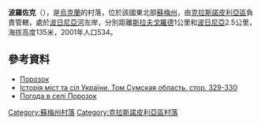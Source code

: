 {{coord|50|33|21|N|35|22|7|E|scale:100000_region:UA|display=title}}

'''波羅佐克'''（{{lang-uk|Порозок}}），是[[烏克蘭|烏克蘭]]的村落，位於該國東北部[[蘇梅州|蘇梅州]]，由[[克拉斯諾皮利亞區|克拉斯諾皮利亞區]]負責管轄，處於[[波日尼亞河|波日尼亞河]]左岸，分別距離[[斯拉夫戈羅德|斯拉夫戈羅德]]1公里和[[波日尼亞|波日尼亞]]2.5公里，海拔高度135米，2001年人口534。

==參考資料==
* [http://w1.c1.rada.gov.ua/pls/z7502/A005?rdat1=23.12.2011&rf7571=29159 Порозок]
* [https://archive.is/20121222175159/http://www.igsu.org.ua/Sumskaja.obl/Krasnopolxskij.rajon/Slavgorod.html Історія міст та сіл України. Том Сумская область. стор. 329-330] {{ref-ru}}
* [http://weather.in.ua/ua/symskaja/21345 Погода в селі Порозок] {{Wayback|url=http://weather.in.ua/ua/symskaja/21345 |date=20160305221622 }}

{{DEFAULTSORT:Порозок}}

[[Category:蘇梅州村落|Category:蘇梅州村落]]
[[Category:克拉斯諾皮利亞區村落|Category:克拉斯諾皮利亞區村落]]


{{Sumy-geo-stub}}